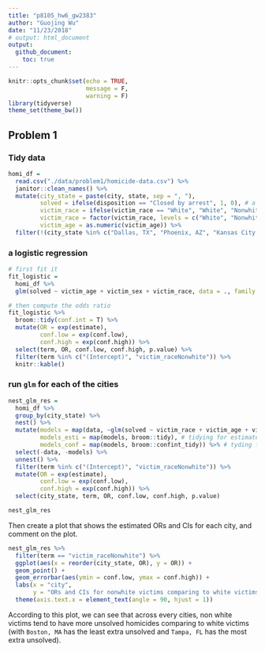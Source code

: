 ```yaml
---
title: "p8105_hw6_gw2383"
author: "Guojing Wu"
date: "11/23/2018"
# output: html_document
output:
  github_document:
    toc: true
---
```


```r
knitr::opts_chunk$set(echo = TRUE, 
                      message = F, 
                      warning = F)
library(tidyverse)
theme_set(theme_bw())
```

## Problem 1

### Tidy data

```r
homi_df = 
  read.csv("./data/problem1/homicide-data.csv") %>% 
  janitor::clean_names() %>% 
  mutate(city_state = paste(city, state, sep = ", "), 
         solved = ifelse(disposition == "Closed by arrest", 1, 0), # a binary indicator
         victim_race = ifelse(victim_race == "White", "White", "Nonwhite"), 
         victim_race = factor(victim_race, levels = c("White", "Nonwhite")), # a white / non white indicator
         victim_age = as.numeric(victim_age)) %>% 
  filter(!(city_state %in% c("Dallas, TX", "Phoenix, AZ", "Kansas City, MO", "Tulsa, AL"))) # filter cities
```

### a logistic regression

```r
# first fit it
fit_logistic =
  homi_df %>% 
  glm(solved ~ victim_age + victim_sex + victim_race, data = ., family = binomial())

# then compute the odds ratio
fit_logistic %>% 
  broom::tidy(conf.int = T) %>% 
  mutate(OR = exp(estimate), 
         conf.low = exp(conf.low), 
         conf.high = exp(conf.high)) %>% 
  select(term, OR, conf.low, conf.high, p.value) %>% 
  filter(term %in% c("(Intercept)", "victim_raceNonwhite")) %>% 
  knitr::kable()
```

### run `glm` for each of the cities

```r
nest_glm_res = 
  homi_df %>% 
  group_by(city_state) %>% 
  nest() %>% 
  mutate(models = map(data, ~glm(solved ~ victim_race + victim_age + victim_sex, data = .x, family = binomial())), 
         models_esti = map(models, broom::tidy), # tidying for estimate
         models_conf = map(models, broom::confint_tidy)) %>% # tyding for conf.int
  select(-data, -models) %>%
  unnest() %>% 
  filter(term %in% c("(Intercept)", "victim_raceNonwhite")) %>% 
  mutate(OR = exp(estimate), 
         conf.low = exp(conf.low), 
         conf.high = exp(conf.high)) %>% 
  select(city_state, term, OR, conf.low, conf.high, p.value)

nest_glm_res
```

Then create a plot that shows the estimated ORs and CIs for each city, and comment on the plot.

```r
nest_glm_res %>% 
  filter(term == "victim_raceNonwhite") %>% 
  ggplot(aes(x = reorder(city_state, OR), y = OR)) +
  geom_point() +
  geom_errorbar(aes(ymin = conf.low, ymax = conf.high)) +
  labs(x = "city", 
       y = "ORs and CIs for nonwhite victims comparing to white victims") + 
  theme(axis.text.x = element_text(angle = 90, hjust = 1))
```

According to this plot, we can see that across every cities, non white victims tend to have more unsolved homicides comparing to white victims (with `Boston, MA` has the least extra unsolved and `Tampa, FL` has the most extra unsolved).
